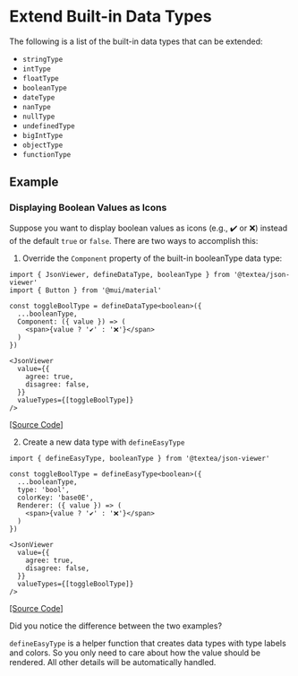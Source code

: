 
# Extend Built-in Data Types

The following is a list of the built-in data types that can be extended:

- `stringType`
- `intType`
- `floatType`
- `booleanType`
- `dateType`
- `nanType`
- `nullType`
- `undefinedType`
- `bigIntType`
- `objectType`
- `functionType`


## Example

### Displaying Boolean Values as Icons

Suppose you want to display boolean values as icons (e.g., ✔️ or ❌) instead of the default `true` or `false`. There are two ways to accomplish this:

1. Override the `Component` property of the built-in booleanType data type:


<JsonViewerToggleBoolean1 />

```tsx
import { JsonViewer, defineDataType, booleanType } from '@textea/json-viewer'
import { Button } from '@mui/material'

const toggleBoolType = defineDataType<boolean>({
  ...booleanType,
  Component: ({ value }) => (
    <span>{value ? '✔️' : '❌'}</span>
  )
})

<JsonViewer
  value={{
    agree: true,
    disagree: false,
  }}
  valueTypes={[toggleBoolType]}
/>
```
[[Source Code]](https://github.com/TexteaInc/json-viewer/blob/main/docs/examples/JsonViewerToggleBoolean.tsx)

2. Create a new data type with `defineEasyType`

<JsonViewerToggleBoolean2 />

```tsx
import { defineEasyType, booleanType } from '@textea/json-viewer'

const toggleBoolType = defineEasyType<boolean>({
  ...booleanType,
  type: 'bool',
  colorKey: 'base0E',
  Renderer: ({ value }) => (
    <span>{value ? '✔️' : '❌'}</span>
  )
})

<JsonViewer
  value={{
    agree: true,
    disagree: false,
  }}
  valueTypes={[toggleBoolType]}
/>
```
[[Source Code]](https://github.com/TexteaInc/json-viewer/blob/main/docs/examples/JsonViewerToggleBoolean.tsx)

Did you notice the difference between the two examples?

`defineEasyType` is a helper function that creates data types with type labels and colors. So you only need to care about how the value should be rendered. All other details will be automatically handled.
